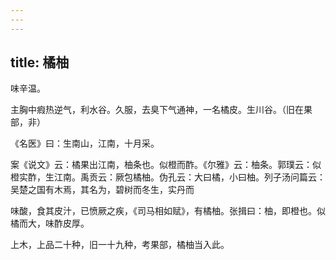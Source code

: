 ```yaml
---
---
---
```

title: 橘柚
---



味辛温。

主胸中瘕热逆气，利水谷。久服，去臭下气通神，一名橘皮。生川谷。（旧在果部，非）

《名医》曰：生南山，江南，十月采。

案《说文》云：橘果出江南，柚条也。似橙而酢。《尔雅》云：柚条。郭璞云：似橙实酢，生江南。禹贡云：厥包橘柚。伪孔云：大曰橘，小曰柚。列子汤问篇云：吴楚之国有木焉，其名为，碧树而冬生，实丹而

味酸，食其皮汁，已愤厥之疾，《司马相如赋》，有橘柚。张揖曰：柚，即橙也。似橘而大，味酢皮厚。

上木，上品二十种，旧一十九种，考果部，橘柚当入此。